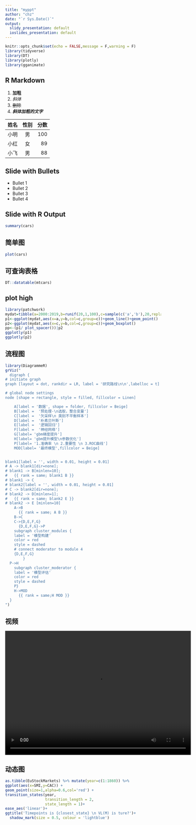 ```yaml
---
title: "myppt"
author: "chz"
date: "`r Sys.Date()`"
output:
  slidy_presentation: default
  ioslides_presentation: default
---
```


```r
knitr::opts_chunk$set(echo = FALSE,message = F,warning = F)
library(tidyverse)
library(DT)
library(plotly)
library(gganimate)
```

## R Markdown

1. **加粗**
2. *斜体*
3. ~~删除~~
4. ***斜体加粗的文字***

|姓名|性别|分数|
|--|:--:|--:|
|小明|男|100|
|小红|女|89|
|小飞|男|88|

## Slide with Bullets

- Bullet 1
- Bullet 2
- Bullet 3
- Bullet 4

## Slide with R Output

```r
summary(cars)
```

## 简单图

```r
plot(cars)
```

## 可查询表格
```r
DT::datatable(mtcars)
```


## plot high

```r
library(patchwork)
mydat=tibble(a=2000:2019,b=runif(20,1,100),c=sample(c('a','b'),20,replace = T))
p1<-ggplot(mydat,aes(x=a,y=b,col=c,group=c))+geom_line()+geom_point()
p2<-ggplot(mydat,aes(x=c,y=b,col=c,group=c))+geom_boxplot()
pp<-(p1/ plot_spacer())|p2
ggplotly(p1)
ggplotly(p2)
```

## 流程图
```r
library(DiagrammeR)
grViz("
  digraph {
# initiate graph
graph [layout = dot, rankdir = LR, label = '研究路线\n\n',labelloc = t]

# global node settings
node [shape = rectangle, style = filled, fillcolor = Linen]

    A[label = '数据', shape = folder, fillcolor = Beige]
    B[label =  '预处理-\n选取，整合变量']
    C[label =  '欠采样\n 类别不平衡样本']
    D[label =  '朴素贝叶斯']
    E[label =  '逻辑回归']
    F[label =  '神经网络']
    G[label= 'gbm梯度提升']
    H[label= 'gbm提升模型\n参数优化']
    P[label= '1.准确率 \n 2.重要性 \n 3.ROC曲线']
    MOD[label= '最终模型',fillcolor = Beige]

    
blank1[label = '', width = 0.01, height = 0.01]   
# A -> blank1[dir=none];
# blank1 -> B[minlen=10];
#   {{ rank = same; blank1 B }}
# blank1 -> C
# blank2[label = '', width = 0.01, height = 0.01]   
# C -> blank2[dir=none];
# blank2 -> D[minlen=1];
#   {{ rank = same; blank2 E }}
# blank2 -> E [minlen=10]
    A->B
      {{ rank = same; A B }}
    B->C
    C->{D,E,F,G}
      {D,E,F,G}->P
    subgraph cluster_modules {
    label = '模型构建'
    color = red
    style = dashed
    # connect moderator to module 4
    {D,E,F,G}
        }
  P->H
    subgraph cluster_moderator {
    label = '模型评估'
    color = red
    style = dashed
    P}
    H->MOD
      {{ rank = same;H MOD }}
  }
")
```

## 视频
<video src="./file/1.mp4" width="600px" height="400px" controls="controls"></video>

## 动态图
```r
as.tibble(EuStockMarkets) %>% mutate(year=c(1:1860)) %>% 
ggplot(aes(x=SMI,y=CAC)) +
geom_point(size=1,alpha=0.6,col='red') +
transition_states(year,
                  transition_length = 2,
                  state_length = 1)+
ease_aes('linear')+
ggtitle('Timepoints is {closest_state} \n VL(M) is ture?')+
  shadow_mark(size = 0.5, colour = 'lightblue')
```


